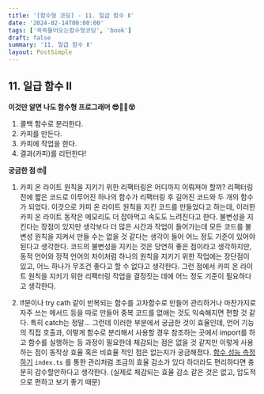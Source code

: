 ```yaml
---
title: '[함수형 코딩] - 11. 일급 함수 Ⅱ'
date: '2024-02-14T00:00:00'
tags: ['쏙쏙들어오는함수형코딩', 'book']
draft: false
summary: '11. 일급 함수 Ⅱ'
layout: PostSimple
---
```


## 11. 일급 함수 Ⅱ

**이것만 알면 나도 함수형 프로그래머 😎👨‍💻😵**

1. 콜백 함수로 분리한다.
2. 카피를 만든다.
3. 카피에 작업을 한다.
4. 결과(카피)를 리턴한다!

**궁금한 점 🙄🤔**

1. 카피 온 라이트 원칙을 지키기 위한 리팩터링은 어디까지 이뤄져야 할까?
   리팩터링 전에 짧은 코드로 이루어진 하나의 함수가 리팩터링 후 길어진 코드와 두 개의 함수가 되었다. 이것으로 카피 온 라이트 원칙을 지킨 코드를 만들었다고 하는데, 이러한 카피 온 라이트 동작은 메모리도 더 잡아먹고 속도도 느려진다고 한다. 불변성을 지킨다는 장점이 있지만 생각보다 더 많은 시간과 작업이 들어가는데 모든 코드를 불변성 원칙을 지켜서 만들 수는 없을 것 같다는 생각이 들어 어느 정도 기준이 있어야 된다고 생각한다. 코드의 불변성을 지키는 것은 당연히 좋은 점이라고 생각하지만, 동적 언어와 정적 언어의 차이처럼 하나의 원칙을 지키기 위한 작업에는 장단점이 있고, 어느 하나가 무조건 좋다고 할 수 없다고 생각한다. 그런 점에서 카피 온 라이트 원칙을 지키기 위한 리팩터링 작업을 결정짓는 데에 어느 정도 기준이 필요하다고 생각한다.

2. If문이나 try cath 같이 반복되는 함수를 고차함수로 만들어 관리하거나 마찬가지로 자주 쓰는 메서드 등을 따로 만들어 중복 코드를 없애는 것도 익숙해지면 편할 것 같다. 특히 catch는 정말...
   그런데 이러한 부분에서 궁금한 것이 효율인데, 언어 기능의 직접 호출과, 이렇게 함수로 분리해서 사용할 경우 참조하는 곳에서 import를 하고 함수를 실행하는 등 과정이 필요한데 체감되는 점은 없을 것 같지만 이렇게 사용하는 점이 동작상 효율 혹은 비효율 적인 점은 없는지가 궁금해졌다.
   [함수 성능 측정하기](https://yceffort.kr/2020/12/measuring-performance-of-javascript-functions)
   `index.ts` 를 통한 관리처럼 조금의 효율 감소가 있다 하더라도 편리하다면 충분히 감수할만하다고 생각한다. (실제로 체감되는 효율 감소 같은 것은 없고, 압도적으로 편하고 보기 좋기 때문)
